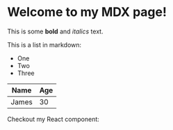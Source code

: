 # Welcome to my MDX page!

This is some **bold** and _italics_ text.

This is a list in markdown:

- One
- Two
- Three

| Name  | Age |
| ----- | --- |
| James | 30  |

Checkout my React component:
